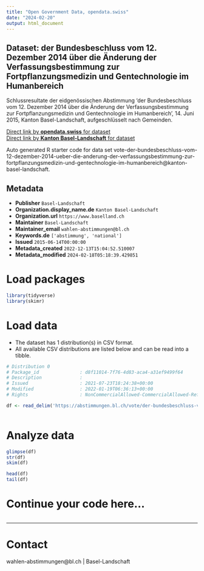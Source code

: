 ```yaml
---
title: "Open Government Data, opendata.swiss"
date: "2024-02-20"
output: html_document
---
```


## Dataset: der Bundesbeschluss vom 12. Dezember 2014 über die Änderung der Verfassungsbestimmung zur Fortpflanzungsmedizin und Gentechnologie im Humanbereich

Schlussresultate der eidgenössischen Abstimmung 'der Bundesbeschluss vom 12. Dezember 2014 über die Änderung der Verfassungsbestimmung zur Fortpflanzungsmedizin und Gentechnologie im Humanbereich', 14. Juni 2015, Kanton Basel-Landschaft, aufgeschlüsselt nach Gemeinden.

[Direct link by **opendata.swiss** for dataset](https://opendata.swiss/de/dataset/der-bundesbeschluss-vom-12-dezember-2014-uber-die-anderung-der-verfassungsbestimmung-zur-fortpf)<br>
[Direct link by **Kanton Basel-Landschaft** for dataset](https://abstimmungen.bl.ch/vote/der-bundesbeschluss-vom-12-dezember-2014-ueber-die-anderung-der-verfassungsbestimmung-zur-fortpflanzungsmedizin-und-gentechnologie-im-humanbereich/data)

Auto generated R starter code for data set vote-der-bundesbeschluss-vom-12-dezember-2014-ueber-die-anderung-der-verfassungsbestimmung-zur-fortpflanzungsmedizin-und-gentechnologie-im-humanbereich@kanton-basel-landschaft.

## Metadata

- **Publisher** `Basel-Landschaft`
- **Organization.display_name.de** `Kanton Basel-Landschaft`
- **Organization.url** `https://www.baselland.ch`
- **Maintainer** `Basel-Landschaft`
- **Maintainer_email** `wahlen-abstimmungen@bl.ch`
- **Keywords.de** `['abstimmung', 'national']`
- **Issued** `2015-06-14T00:00:00`
- **Metadata_created** `2022-12-13T15:04:52.510007`
- **Metadata_modified** `2024-02-18T05:18:39.429851`


# Load packages

```r

library(tidyverse)
library(skimr)

```

# Load data

-   The dataset has 1 distribution(s) in CSV format.
-   All available CSV distributions are listed below and can be read into a tibble.

```r

# Distribution 0
# Package_id               : d8f11014-7f76-4d83-aca4-a31ef9499f64
# Description              : 
# Issued                   : 2021-07-23T18:24:38+00:00
# Modified                 : 2022-01-19T06:36:13+00:00
# Rights                   : NonCommercialAllowed-CommercialAllowed-ReferenceRequired

df <- read_delim('https://abstimmungen.bl.ch/vote/der-bundesbeschluss-vom-12-dezember-2014-ueber-die-anderung-der-verfassungsbestimmung-zur-fortpflanzungsmedizin-und-gentechnologie-im-humanbereich/data-csv')



```

# Analyze data

```r

glimpse(df)
str(df)
skim(df)

head(df)
tail(df)

```

# Continue your code here...

```r

```

------------------------------------------------------------------------

# Contact

wahlen-abstimmungen@bl.ch | Basel-Landschaft
